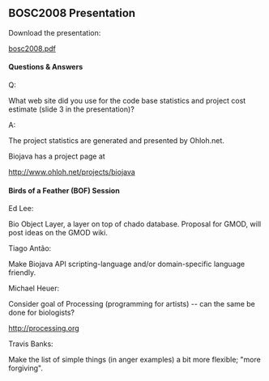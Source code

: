 ==BOSC2008 Presentation==

Download the presentation:

[http://shore.net/~heuermh/bosc2008.pdf bosc2008.pdf]


====Questions & Answers====

Q:

What web site did you use for the code base statistics and project cost estimate (slide 3 in the presentation)?


A:

The project statistics are generated and presented by Ohloh.net.

Biojava has a project page at

http://www.ohloh.net/projects/biojava


====Birds of a Feather (BOF) Session====

Ed Lee:

Bio Object Layer, a layer on top of chado database.  Proposal for GMOD, will post ideas on the GMOD wiki.


Tiago Antão:

Make Biojava API scripting-language and/or domain-specific language friendly.


Michael Heuer:

Consider goal of Processing (programming for artists) -- can the same be done for biologists?

http://processing.org


Travis Banks:

Make the list of simple things (in anger examples) a bit more flexible; "more forgiving".